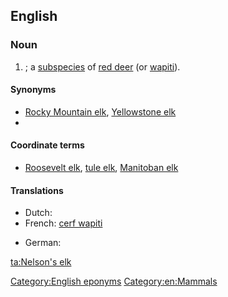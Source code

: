 ==English==
{{wikipedia|red deer}}
{{wikispecies|Cervus elaphus}}
{{wikispecies|Cervus canadensis}}
===Noun===
{{en-noun|head=[[Nelson]]'s [[elk]]|Nelson's elk}}

# {{taxlink|Cervus elaphus nelsoni|subspecies}}; a [[subspecies]] of [[red deer]] (or [[wapiti]]).

====Synonyms====
* [[Rocky Mountain elk]], [[Yellowstone elk]]
* {{taxlink|Cervus canadensis nelsoni|subspecies}}

====Coordinate terms====
* [[Roosevelt elk]], [[tule elk]], [[Manitoban elk]]

====Translations====
{{trans-top|wapiti subspecies}}
* Dutch: {{t|nl|wapiti|m}}
* French: [[cerf wapiti]] {{g|m}}
{{trans-mid}}
* German: {{t|de|Wapiti}}
{{trans-bottom}}

[[Category:English eponyms]]
[[Category:en:Mammals]]

[[ta:Nelson's elk]]